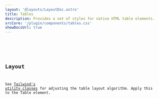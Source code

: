 ```yaml
---
layout: '@layouts/LayoutDoc.astro'
title: Tables
description: Provides a set of styles for native HTML table elements.
srcCore: '/plugin/components/tables.css'
showDocsUrl: true
---
```




<Preview client:load>
  <Fragment slot="preview">
    <Example />
  </Fragment>
  <Fragment slot="code">
    <Code code={ExampleRaw} lang="astro" class="mt-4" />
  </Fragment>
</Preview>

## Layout

See [Tailwind's utility classes](https://tailwindcss.com/docs/table-layout) for adjusting the table layout algorithm. Apply this to the Table element.
